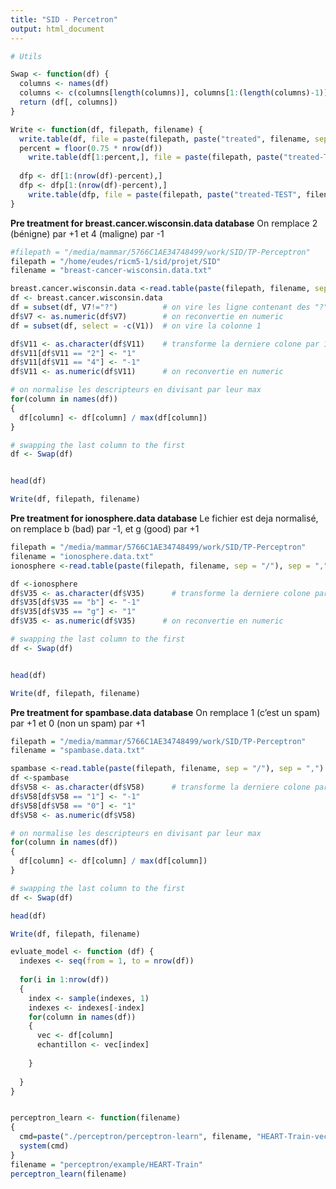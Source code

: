 ```yaml
---
title: "SID - Percetron"
output: html_document
---
```


```r
# Utils

Swap <- function(df) {
  columns <- names(df)
  columns <- c(columns[length(columns)], columns[1:(length(columns)-1)])
  return (df[, columns])
}

Write <- function(df, filepath, filename) {
  write.table(df, file = paste(filepath, paste("treated", filename, sep = "-"), sep = "/"), quote = FALSE, row.names = FALSE, col.names = FALSE, sep = " ")
  percent = floor(0.75 * nrow(df))
    write.table(df[1:percent,], file = paste(filepath, paste("treated-TRAIN", filename, sep = "-"), sep = "/"), quote = FALSE, row.names = FALSE, col.names = FALSE, sep = " ")
  
  dfp <- df[1:(nrow(df)-percent),]
  dfp <- dfp[1:(nrow(df)-percent),]
    write.table(dfp, file = paste(filepath, paste("treated-TEST", filename, sep = "-"), sep = "/"), quote = FALSE, row.names = FALSE, col.names = FALSE, sep = " ")
}

```

**Pre treatment for breast.cancer.wisconsin.data database**
On remplace 2 (bénigne) par +1 et 4 (maligne) par -1
```r
#filepath = "/media/mammar/5766C1AE34748499/work/SID/TP-Perceptron"
filepath = "/home/eudes/ricm5-1/sid/projet/SID"
filename = "breast-cancer-wisconsin.data.txt"

breast.cancer.wisconsin.data <-read.table(paste(filepath, filename, sep = "/"), sep = ",")
df <- breast.cancer.wisconsin.data
df = subset(df, V7!="?")          # on vire les ligne contenant des "?"
df$V7 <- as.numeric(df$V7)        # on reconvertie en numeric
df = subset(df, select = -c(V1))  # on vire la colonne 1

df$V11 <- as.character(df$V11)    # transforme la derniere colone par 1 et -1
df$V11[df$V11 == "2"] <- "1"
df$V11[df$V11 == "4"] <- "-1"
df$V11 <- as.numeric(df$V11)      # on reconvertie en numeric

# on normalise les descripteurs en divisant par leur max
for(column in names(df))
{
  df[column] <- df[column] / max(df[column])
}

# swapping the last column to the first
df <- Swap(df)


head(df)

Write(df, filepath, filename)

```


**Pre treatment for ionosphere.data database**
Le fichier est deja normalisé, on remplace b (bad) par -1, et g (good) par +1
```r
filepath = "/media/mammar/5766C1AE34748499/work/SID/TP-Perceptron"
filename = "ionosphere.data.txt"
ionosphere <-read.table(paste(filepath, filename, sep = "/"), sep = ",")

df <-ionosphere
df$V35 <- as.character(df$V35)      # transforme la derniere colone par 1 et -1
df$V35[df$V35 == "b"] <- "-1"
df$V35[df$V35 == "g"] <- "1" 
df$V35 <- as.numeric(df$V35)      # on reconvertie en numeric

# swapping the last column to the first
df <- Swap(df)


head(df)

Write(df, filepath, filename)
```

**Pre treatment for spambase.data database**
On remplace 1 (c'est un spam) par +1 et 0 (non un spam) par +1
```r
filepath = "/media/mammar/5766C1AE34748499/work/SID/TP-Perceptron"
filename = "spambase.data.txt"

spambase <-read.table(paste(filepath, filename, sep = "/"), sep = ",")
df <-spambase
df$V58 <- as.character(df$V58)      # transforme la derniere colone par 1 et -1
df$V58[df$V58 == "1"] <- "-1"
df$V58[df$V58 == "0"] <- "1"
df$V58 <- as.numeric(df$V58)

# on normalise les descripteurs en divisant par leur max
for(column in names(df))
{
  df[column] <- df[column] / max(df[column])
}

# swapping the last column to the first
df <- Swap(df)

head(df)

Write(df, filepath, filename)
```


```r
evluate_model <- function (df) {
  indexes <- seq(from = 1, to = nrow(df))
  
  for(i in 1:nrow(df))
  {
    index <- sample(indexes, 1)
    indexes <- indexes[-index]
    for(column in names(df))
    {
      vec <- df[column]
      echantillon <- vec[index]
        
    }
    
  }
}



```

```r
perceptron_learn <- function(filename)
{
  cmd=paste("./perceptron/perceptron-learn", filename, "HEART-Train-vecteur" ,sep=' ')
  system(cmd)
}
filename = "perceptron/example/HEART-Train"
perceptron_learn(filename)
```


